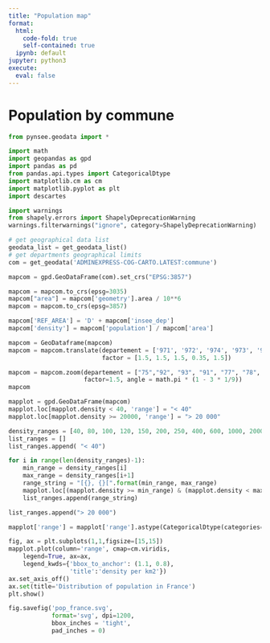 ```yaml
---
title: "Population map"
format:
  html:
    code-fold: true
    self-contained: true
  ipynb: default
jupyter: python3
execute:
  eval: false
---
```


# Population by commune

```python
from pynsee.geodata import *

import math
import geopandas as gpd
import pandas as pd
from pandas.api.types import CategoricalDtype
import matplotlib.cm as cm
import matplotlib.pyplot as plt
import descartes
```

```python
import warnings
from shapely.errors import ShapelyDeprecationWarning
warnings.filterwarnings("ignore", category=ShapelyDeprecationWarning)
```

```python
# get geographical data list
geodata_list = get_geodata_list()
# get departments geographical limits
com = get_geodata('ADMINEXPRESS-COG-CARTO.LATEST:commune')
```

```python
mapcom = gpd.GeoDataFrame(com).set_crs("EPSG:3857")

mapcom = mapcom.to_crs(epsg=3035)
mapcom["area"] = mapcom['geometry'].area / 10**6
mapcom = mapcom.to_crs(epsg=3857)

mapcom['REF_AREA'] = 'D' + mapcom['insee_dep']
mapcom['density'] = mapcom['population'] / mapcom['area'] 
```

```python
mapcom = GeoDataframe(mapcom)
mapcom = mapcom.translate(departement = ['971', '972', '974', '973', '976'], 
                          factor = [1.5, 1.5, 1.5, 0.35, 1.5])
```

```python
mapcom = mapcom.zoom(departement = ["75","92", "93", "91", "77", "78", "95", "94"],
                     factor=1.5, angle = math.pi * (1 - 3 * 1/9))
mapcom
```

```python
mapplot = gpd.GeoDataFrame(mapcom)
mapplot.loc[mapplot.density < 40, 'range'] = "< 40"
mapplot.loc[mapplot.density >= 20000, 'range'] = "> 20 000"

density_ranges = [40, 80, 100, 120, 150, 200, 250, 400, 600, 1000, 2000, 5000, 10000, 20000]
list_ranges = []
list_ranges.append( "< 40")

for i in range(len(density_ranges)-1):
    min_range = density_ranges[i]
    max_range = density_ranges[i+1]
    range_string = "[{}, {}[".format(min_range, max_range)
    mapplot.loc[(mapplot.density >= min_range) & (mapplot.density < max_range), 'range'] = range_string
    list_ranges.append(range_string)

list_ranges.append("> 20 000")

mapplot['range'] = mapplot['range'].astype(CategoricalDtype(categories=list_ranges, ordered=True))  
```

```python
fig, ax = plt.subplots(1,1,figsize=[15,15])
mapplot.plot(column='range', cmap=cm.viridis,
    legend=True, ax=ax,
    legend_kwds={'bbox_to_anchor': (1.1, 0.8),
                 'title':'density per km2'})
ax.set_axis_off()
ax.set(title='Distribution of population in France')
plt.show()

fig.savefig('pop_france.svg',
            format='svg', dpi=1200,
            bbox_inches = 'tight',
            pad_inches = 0)
```

